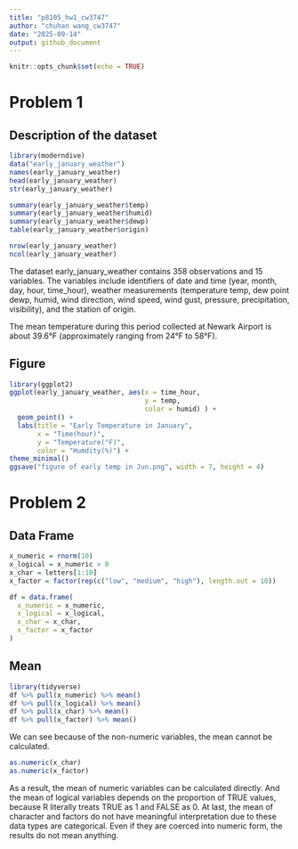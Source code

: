 ```yaml
---
title: "p8105_hw1_cw3747"
author: "chuhan wang_cw3747"
date: "2025-09-14"
output: github_document
---
```


```r
knitr::opts_chunk$set(echo = TRUE)
```

# Problem 1
## Description of the dataset 
```r
library(moderndive)
data("early_january_weather")
names(early_january_weather)
head(early_january_weather)
str(early_january_weather)

summary(early_january_weather$temp)
summary(early_january_weather$humid)
summary(early_january_weather$dewp)
table(early_january_weather$origin)

nrow(early_january_weather)
ncol(early_january_weather)
```
The dataset early_january_weather contains 358 observations and 15 variables. The variables include identifiers of date and time (year, month, day, hour, time_hour), weather measurements (temperature temp, dew point dewp, humid, wind direction, wind speed, wind gust, pressure, precipitation, visibility), and the station of origin.

The mean temperature during this period collected at Newark Airport is about 39.6°F (approximately ranging from 24°F to 58°F). 

## Figure
```r
library(ggplot2)
ggplot(early_january_weather, aes(x = time_hour,
                                  y = temp,
                                  color = humid) ) + 
  geom_point() + 
  labs(title = "Early Temperature in January",
       x = "Time(hour)",
       y = "Temperature(°F)",
       color = "Humdity(%)") + 
theme_minimal()
ggsave("figure of early temp in Jun.png", width = 7, height = 4)
```

# Problem 2
## Data Frame
```r
x_numeric = rnorm(10)
x_logical = x_numeric > 0
x_char = letters[1:10]
x_factor = factor(rep(c("low", "medium", "high"), length.out = 10))

df = data.frame(
  x_numeric = x_numeric,
  x_logical = x_logical,
  x_char = x_char,
  x_factor = x_factor
)
```

## Mean
```r
library(tidyverse)
df %>% pull(x_numeric) %>% mean()
df %>% pull(x_logical) %>% mean()
df %>% pull(x_char) %>% mean()
df %>% pull(x_factor) %>% mean()
```
We can see because of the non-numeric variables, the mean cannot be calculated.
```r
as.numeric(x_char)
as.numeric(x_factor)
```
As a result, the mean of numeric variables can be calculated directly. And the mean of logical variables depends on the proportion of TRUE values, because R literally treats TRUE as 1 and FALSE as 0. At last, the mean of character and factors do not have meaningful interpretation due to these data types are categorical. Even if they are coerced into numeric form, the results do not mean anything.
